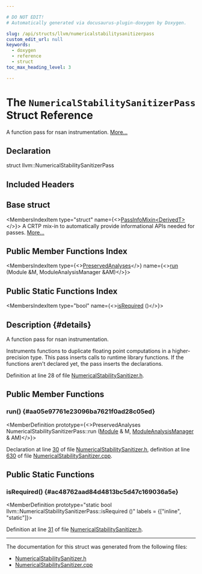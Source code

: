 ```yaml
---

# DO NOT EDIT!
# Automatically generated via docusaurus-plugin-doxygen by Doxygen.

slug: /api/structs/llvm/numericalstabilitysanitizerpass
custom_edit_url: null
keywords:
  - doxygen
  - reference
  - struct
toc_max_heading_level: 3

---
```





# The `NumericalStabilitySanitizerPass` Struct Reference

<DoxygenPage pluginConfig={pluginConfig}>

A function pass for nsan instrumentation. <a href="#details">More...</a>

## Declaration

<CodeBlock>struct llvm::NumericalStabilitySanitizerPass</CodeBlock>

## Included Headers

<IncludesList>
<IncludesListItem
  filePath="llvm/Transforms/Instrumentation/NumericalStabilitySanitizer.h"
  permalink="/docs/api/files/include/include/llvm/include/llvm/transforms/include/llvm/transforms/instrumentation/numericalstabilitysanitizer-h"
  isLocal="true" />
</IncludesList>

## Base struct

<MembersIndex>

<MembersIndexItem
  type="struct"
  name={<><a href="/docs/api/structs/llvm/passinfomixin">PassInfoMixin&lt;DerivedT&gt;</a></>}>
A CRTP mix-in to automatically provide informational APIs needed for passes. <a href="/docs/api/structs/llvm/passinfomixin/#details">More...</a>
</MembersIndexItem>

</MembersIndex>

## Public Member Functions Index

<MembersIndex>

<MembersIndexItem
  type={<><a href="/docs/api/classes/llvm/preservedanalyses">PreservedAnalyses</a></>}
  name={<><a href="#aa05e97761e23096ba7621f0ad28c05ed">run</a> (Module &amp;M, ModuleAnalysisManager &amp;AM)</>}>
</MembersIndexItem>

</MembersIndex>

## Public Static Functions Index

<MembersIndex>

<MembersIndexItem
  type="bool"
  name={<><a href="#ac48762aad84d4813bc5d47c169036a5e">isRequired</a> ()</>}>
</MembersIndexItem>

</MembersIndex>

## Description {#details}

A function pass for nsan instrumentation.

Instruments functions to duplicate floating point computations in a higher-precision type. This pass inserts calls to runtime library functions. If the functions aren&#39;t declared yet, the pass inserts the declarations.

Definition at line 28 of file <a href="/docs/api/files/include/include/llvm/include/llvm/transforms/include/llvm/transforms/instrumentation/numericalstabilitysanitizer-h">NumericalStabilitySanitizer.h</a>.

<SectionDefinition>

## Public Member Functions

### run() {#aa05e97761e23096ba7621f0ad28c05ed}

<MemberDefinition
  prototype={<>PreservedAnalyses NumericalStabilitySanitizerPass::run (<a href="/docs/api/classes/llvm/module">Module</a> &amp; M, <a href="/docs/api/namespaces/llvm/#af9c9208365fd9ce11392b4d79485e259">ModuleAnalysisManager</a> &amp; AM)</>}>

Declaration at line <a href="/docs/api/files/include/include/llvm/include/llvm/transforms/include/llvm/transforms/instrumentation/numericalstabilitysanitizer-h/#l00030">30</a> of file <a href="/docs/api/files/include/include/llvm/include/llvm/transforms/include/llvm/transforms/instrumentation/numericalstabilitysanitizer-h">NumericalStabilitySanitizer.h</a>, definition at line <a href="/docs/api/files/lib/lib/transforms/lib/transforms/instrumentation/numericalstabilitysanitizer-cpp/#l00630">630</a> of file <a href="/docs/api/files/lib/lib/transforms/lib/transforms/instrumentation/numericalstabilitysanitizer-cpp">NumericalStabilitySanitizer.cpp</a>.
</MemberDefinition>

</SectionDefinition>

<SectionDefinition>

## Public Static Functions

### isRequired() {#ac48762aad84d4813bc5d47c169036a5e}

<MemberDefinition
  prototype="static bool llvm::NumericalStabilitySanitizerPass::isRequired ()"
  labels = {["inline", "static"]}>

Definition at line <a href="/docs/api/files/include/include/llvm/include/llvm/transforms/include/llvm/transforms/instrumentation/numericalstabilitysanitizer-h/#l00031">31</a> of file <a href="/docs/api/files/include/include/llvm/include/llvm/transforms/include/llvm/transforms/instrumentation/numericalstabilitysanitizer-h">NumericalStabilitySanitizer.h</a>.
</MemberDefinition>

</SectionDefinition>

<hr/>

The documentation for this struct was generated from the following files:

<ul>
<li><a href="/docs/api/files/include/include/llvm/include/llvm/transforms/include/llvm/transforms/instrumentation/numericalstabilitysanitizer-h">NumericalStabilitySanitizer.h</a></li>
<li><a href="/docs/api/files/lib/lib/transforms/lib/transforms/instrumentation/numericalstabilitysanitizer-cpp">NumericalStabilitySanitizer.cpp</a></li>
</ul>

</DoxygenPage>
